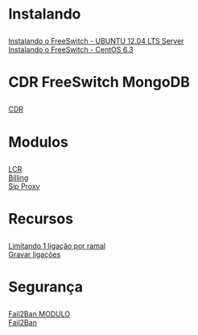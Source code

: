 <h1>Instalando</h1>

[[Instalando o FreeSwitch - UBUNTU 12.04 LTS Server]] <br>
[[Instalando o FreeSwitch - CentOS 6.3]] <br>

<h1>CDR FreeSwitch MongoDB</h1>

[[CDR]]

<h1> Modulos </h1>
[[LCR]]<br>
[[Billing]]<br>
[[Sip Proxy]]

<h1> Recursos </h1>

[[Limitando 1 ligação por ramal]]<br>
[[Gravar ligações]]

<h1>Segurança</h1>

[[Fail2Ban MODULO]]<br>
[[Fail2Ban]]